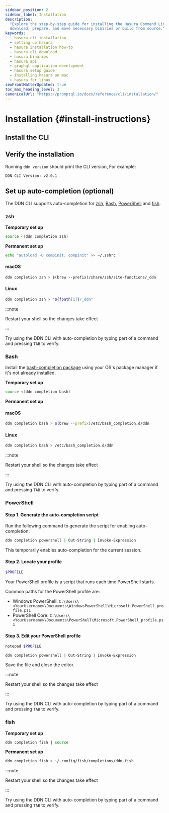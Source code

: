 ```yaml
---
sidebar_position: 2
sidebar_label: Installation
description:
  "Explore the step-by-step guide for installing the Hasura Command Line Interface for various systems. Learn how to
  download, prepare, and move necessary binaries or build from source."
keywords:
  - hasura cli installation
  - setting up hasura
  - hasura installation how-to
  - hasura cli download
  - hasura binaries
  - hasura api
  - graphql application development
  - hasura setup guide
  - installing hasura on mac
  - hasura for linux
seoFrontMatterUpdated: true
toc_max_heading_level: 3
canonicalUrl: "https://promptql.io/docs/reference/cli/installation/"
---
```



# Installation {#install-instructions}

## Install the CLI

<InstallTheCli />

## Verify the installation

Running `ddn version` should print the CLI version, For example:

```
DDN CLI Version: v2.0.1
```

## Set up auto-completion (optional)

The DDN CLI supports auto-completion for [zsh](#zsh), [Bash](#bash), [PowerShell](#powershell) and [fish](#fish).

### zsh

**Temporary set up**

```sh title="To load completions in the current session:"
source <(ddn completion zsh)
```

**Permanent set up**

```sh title="Ensure shell completion is enabled by adding the following to your ~/.zshrc file:"
echo "autoload -U compinit; compinit" >> ~/.zshrc
```

#### macOS

```sass
ddn completion zsh > $(brew --prefix)/share/zsh/site-functions/_ddn
```

#### Linux

```sh title="Execute the following:"
ddn completion zsh > "${fpath[1]}/_ddn"
```

:::note

Restart your shell so the changes take effect

:::

Try using the DDN CLI with auto-completion by typing part of a command and pressing `TAB` to verify.

### Bash

Install the [bash-completion package](https://github.com/scop/bash-completion) using your OS's package manager if it's
not already installed.

**Temporary set up**

```sh title="To load completions in the current session:"
source <(ddn completion bash)
```

**Permanent set up**

#### macOS

```sh title="Execute the following:"
ddn completion bash > $(brew --prefix)/etc/bash_completion.d/ddn
```

#### Linux

```sh title="Execute the following:"
ddn completion bash > /etc/bash_completion.d/ddn
```

:::note

Restart your shell so the changes take effect

:::

Try using the DDN CLI with auto-completion by typing part of a command and pressing `TAB` to verify.

### PowerShell

#### Step 1. Generate the auto-completion script

Run the following command to generate the script for enabling auto-completion:

```sh
ddn completion powershell | Out-String | Invoke-Expression
```

This temporarily enables auto-completion for the current session.

#### Step 2. Locate your profile

```sh title="Locate your PowerShell profile by running the following command:"
$PROFILE
```

Your PowerShell profile is a script that runs each time PowerShell starts.

Common paths for the PowerShell profile are:

- Windows PowerShell: `C:\Users\<YourUsername>\Documents\WindowsPowerShell\Microsoft.PowerShell_profile.ps1`
- PowerShell Core: `C:\Users\<YourUsername>\Documents\PowerShell\Microsoft.PowerShell_profile.ps1`

#### Step 3. Edit your PowerShell profile

```sh title="Open the profile in a text editor:"
notepad $PROFILE
```

```plaintext title="Add the following line to the end of the file:"
ddn completion powershell | Out-String | Invoke-Expression
```

Save the file and close the editor.

:::note

Restart your shell so the changes take effect

:::

Try using the DDN CLI with auto-completion by typing part of a command and pressing `TAB` to verify.

### fish

**Temporary set up**

```sh title="Execute the following:"
ddn completion fish | source
```

**Permanent set up**

```sh title="Execute the following:"
ddn completion fish > ~/.config/fish/completions/ddn.fish
```

:::note

Restart your shell so the changes take effect

:::

Try using the DDN CLI with auto-completion by typing part of a command and pressing `TAB` to verify.
